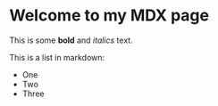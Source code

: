 # Welcome to my MDX page

This is some **bold** and _italics_ text.

This is a list in markdown:

- One
- Two
- Three
